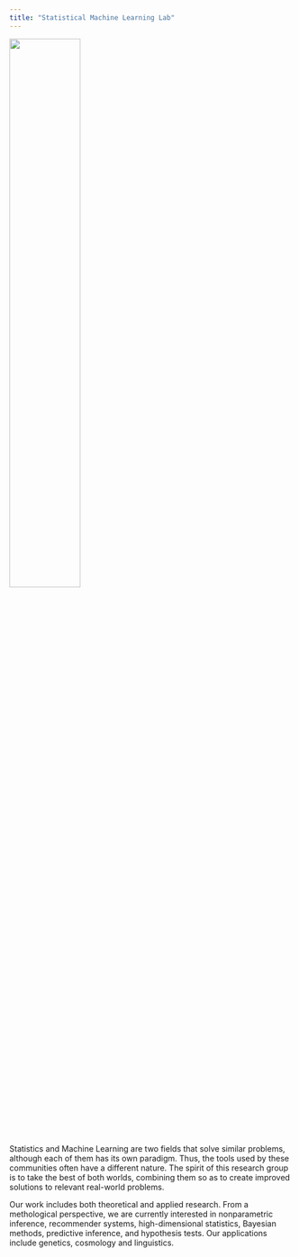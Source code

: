 ```yaml
---
title: "Statistical Machine Learning Lab"
---
```


[![](small.png){width=50%}](small.png)

Statistics and Machine Learning are two fields that solve similar problems, although each of them has its own paradigm. Thus, the tools used by these communities often have a different nature. The spirit of this research group is to take the best of both worlds, combining them so as to create improved solutions to relevant real-world problems.

Our work includes both theoretical and applied research. From a methological perspective, we are currently interested in nonparametric inference, recommender systems, high-dimensional statistics, Bayesian methods, predictive inference, and hypothesis tests. Our applications include genetics, cosmology and linguistics.
